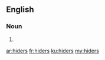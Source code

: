 ==English==

===Noun===
{{head|en}}

# {{plural of|hider}}

[[ar:hiders]]
[[fr:hiders]]
[[ku:hiders]]
[[my:hiders]]